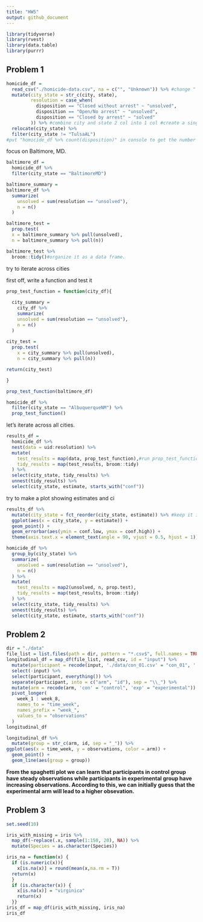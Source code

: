 ```yaml
---
title: "HW5"
output: github_document
---
```


```r
library(tidyverse)
library(rvest)
library(data.table)
library(purrr)
```

## Problem 1

```r
homicide_df = 
  read_csv("./homicide-data.csv", na = c("", "Unknown")) %>% #change " " and "unknown" to N/A
  mutate(city_state = str_c(city, state),
         resolution = case_when(
           disposition == "Closed without arrest" ~ "unsolved",
           disposition == "Open/No arrest" ~ "unsolved",
           disposition == "Closed by arrest" ~ "solved"
         )) %>% #combine city and state 2 col into 1 col #create a single outcome
  relocate(city_state) %>% 
  filter(city_state != "TulsaAL")
#put "homicide_df %>% count(disposition)" in console to get the number of different disposition
```

focus on Baltimore, MD.

```r
baltimore_df = 
  homicide_df %>% 
  filter(city_state == "BaltimoreMD")

baltimore_summary = 
baltimore_df %>% 
  summarize(
    unsolved = sum(resolution == "unsolved"),
    n = n()
  )

baltimore_test = 
  prop.test(
  x = baltimore_summary %>% pull(unsolved),
  n = baltimore_summary %>% pull(n))

baltimore_test %>% 
  broom::tidy()#organize it as a data frame.
```

try to iterate across cities

first off, write a function and test it

```r
prop_test_function = function(city_df){
  
  city_summary = 
    city_df %>% 
    summarize(
    unsolved = sum(resolution == "unsolved"),
    n = n()
  )
  
city_test = 
  prop.test(
    x = city_summary %>% pull(unsolved),
    n = city_summary %>% pull(n))

return(city_test)

}

prop_test_function(baltimore_df)

homicide_df %>% 
  filter(city_state == "AlbuquerqueNM") %>%
  prop_test_function()
```

let's iterate across all cities.

```r
results_df = 
  homicide_df %>% 
  nest(data = uid:resolution) %>% 
  mutate(
    test_results = map(data, prop_test_function),#run prop_test_function in each data list
    tidy_results = map(test_results, broom::tidy)
  ) %>% 
  select(city_state, tidy_results) %>% 
  unnest(tidy_results) %>% 
  select(city_state, estimate, starts_with("conf"))

```

try to make a plot showing estimates and ci

```r
results_df %>% 
  mutate(city_state = fct_reorder(city_state, estimate)) %>% #keep it in a right order
  ggplot(aes(x = city_state, y = estimate)) +
  geom_point() +
  geom_errorbar(aes(ymin = conf.low, ymax = conf.high)) +
  theme(axis.text.x = element_text(angle = 90, vjust = 0.5, hjust = 1))
```

```r
homicide_df %>% 
  group_by(city_state) %>% 
  summarize(
    unsolved = sum(resolution == "unsolved"),
    n = n()
  ) %>% 
  mutate(
    test_results = map2(unsolved, n, prop.test),
    tidy_results = map(test_results, broom::tidy)
  ) %>% 
  select(city_state, tidy_results) %>% 
  unnest(tidy_results) %>% 
  select(city_state, estimate, starts_with("conf"))
```

## Problem 2

```r
dir = "./data"
file_list = list.files(path = dir, pattern = "*.csv$", full.names = TRUE, recursive = TRUE)
longitudinal_df = map_df(file_list, read_csv, id = "input") %>% 
  mutate(participant = recode(input, './data/con_01.csv' = "con_01", './data/con_02.csv' = "con_02", './data/con_03.csv' = "con_03", './data/con_04.csv' = "con_04", './data/con_05.csv' = "con_05", './data/con_06.csv' = "con_06", './data/con_07.csv' = "con_07", './data/con_08.csv' = "con_08", './data/con_09.csv' = "con_09", './data/con_10.csv' = "con_10", './data/exp_01.csv' = "exp_01", './data/exp_02.csv' = "exp_02", './data/exp_03.csv' = "exp_03", './data/exp_04.csv' = "exp_04", './data/exp_05.csv' = "exp_05", './data/exp_06.csv' = "exp_06", './data/exp_07.csv' = "exp_07", './data/exp_08.csv' = "exp_08", './data/exp_09.csv' = "exp_09", './data/exp_10.csv' = "exp_10")) %>% 
  select(-input) %>% 
  select(participant, everything()) %>%
  separate(participant, into = c("arm", "id"), sep = "\\_") %>% 
  mutate(arm = recode(arm, 'con' = "control", 'exp' = "experimental")) %>%
  pivot_longer(
    week_1 : week_8,
    names_to = "time_week",
    names_prefix = "week_",
    values_to = "observations"
  )
longitudinal_df
```

```r
longitudinal_df %>% 
  mutate(group = str_c(arm, id, sep = "_")) %>% 
ggplot(aes(x = time_week, y = observations, color = arm)) +
  geom_point() +
  geom_line(aes(group = group))
```

**From the spaghetti plot we can learn that participants in control group have steady observations while participants in experimental group have increasing observations. According to this, we can initially guess that the experimental arm will lead to a higher obsevation.**

## Problem 3

```r
set.seed(10)

iris_with_missing = iris %>% 
  map_df(~replace(.x, sample(1:150, 20), NA)) %>%
  mutate(Species = as.character(Species)) 
```


```r

iris_na = function(x) {
  if (is.numeric(x)){
    x[is.na(x)] = round(mean(x,na.rm = T))
  return(x)
  }
  if (is.character(x)) {
    x[is.na(x)] = "virginica"
    return(x)
  }}
iris_df = map_df(iris_with_missing, iris_na)
iris_df
```

